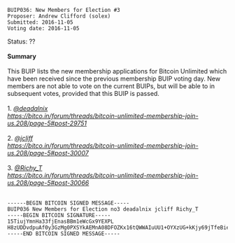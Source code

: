 <pre>
BUIP036: New Members for Election #3
Proposer: Andrew Clifford (solex)
Submitted: 2016-11-05
Voting date: 2016-11-05
</pre>

Status: ??<br />
<br />
'''Summary'''<br />
<br />
This BUIP lists the new membership applications for Bitcoin Unlimited which have been received since the previous membership BUIP voting day. New members are not able to vote on the current BUIPs, but will be able to in subsequent votes, provided that this BUIP is passed.<br />
<br />
1. [https://bitco.in/forum/members/1661/ ''@deadalnix'']<br />
''https://bitco.in/forum/threads/bitcoin-unlimited-membership-join-us.208/page-5#post-29751''<br />
<br />
2. [https://bitco.in/forum/members/1803/ ''@jcliff'']<br />
''https://bitco.in/forum/threads/bitcoin-unlimited-membership-join-us.208/page-5#post-30007''<br />
<br />
3. [https://bitco.in/forum/members/537/ ''@Richy_T'']<br />
''https://bitco.in/forum/threads/bitcoin-unlimited-membership-join-us.208/page-5#post-30066''<br />
<br />
<pre>
------BEGIN BITCOIN SIGNED MESSAGE-----
BUIP036 New Members for Election no3 deadalnix jcliff Richy_T
-----BEGIN BITCOIN SIGNATURE-----
15TiujYmnHa33fjEnasBBm1eWcGx9YEXPL
H8zUDDvdpuAf0y3GzMg0PXSYkAEMnA08DFOZKx16tQWWAIuUU1+OYXzUG+kKjy69jTfeBiexiO2xvBml/QiUnJw=
-----END BITCOIN SIGNED MESSAGE-----
</pre>
